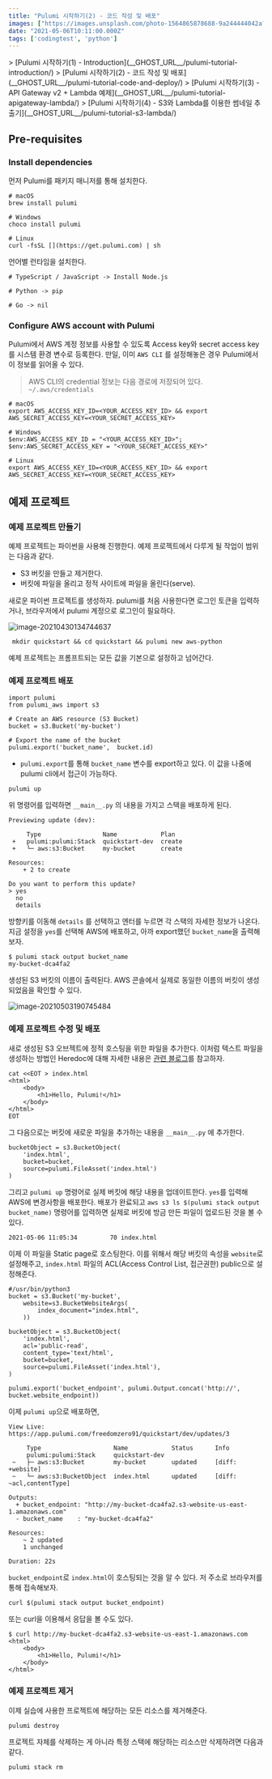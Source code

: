 ```yaml
---
title: "Pulumi 시작하기(2) - 코드 작성 및 배포"
images: ["https://images.unsplash.com/photo-1564865878688-9a244444042a?crop=entropy&cs=tinysrgb&fit=max&fm=jpg&ixid=MnwxMTc3M3wwfDF8c2VhcmNofDJ8fGNvZGV8ZW58MHx8fHwxNjIwMjk1ODk2&ixlib=rb-1.2.1&q=80&w=2000"]
date: "2021-05-06T10:11:00.000Z"
tags: ['codingtest', 'python']
---
```


<TOCInline toc={props.toc} asDisclosure />
> [Pulumi 시작하기(1) - Introduction](__GHOST_URL__/pulumi-tutorial-introduction/)  
> [Pulumi 시작하기(2) - 코드 작성 및 배포](__GHOST_URL__/pulumi-tutorial-code-and-deploy/)  
> [Pulumi 시작하기(3) - API Gateway v2 + Lambda 예제](__GHOST_URL__/pulumi-tutorial-apigateway-lambda/)  
> [Pulumi 시작하기(4) - S3와 Lambda를 이용한 썸네일 추출기](__GHOST_URL__/pulumi-tutorial-s3-lambda/)

## Pre-requisites

### Install dependencies

먼저 Pulumi를 패키지 매니저를 통해 설치한다.

```
# macOS
brew install pulumi

# Windows
choco install pulumi

# Linux
curl -fsSL [](https://get.pulumi.com) | sh

```

언어별 런타임을 설치한다.

```
# TypeScript / JavaScript -> Install Node.js

# Python -> pip

# Go -> nil

```

### Configure AWS account with Pulumi

Pulumi에서 AWS 계정 정보를 사용할 수 있도록 Access key와 secret access key를 시스템 환경 변수로 등록한다. 만일, 이미 `AWS CLI` 를 설정해놓은 경우 Pulumi에서 이 정보를 읽어올 수 있다.

> AWS CLI의 credential 정보는 다음 경로에 저장되어 있다. `~/.aws/credentials`

```
# macOS
export AWS_ACCESS_KEY_ID=<YOUR_ACCESS_KEY_ID> && export AWS_SECRET_ACCESS_KEY=<YOUR_SECRET_ACCESS_KEY>

# Windows
$env:AWS_ACCESS_KEY_ID = "<YOUR_ACCESS_KEY_ID>"; $env:AWS_SECRET_ACCESS_KEY = "<YOUR_SECRET_ACCESS_KEY>"

# Linux
export AWS_ACCESS_KEY_ID=<YOUR_ACCESS_KEY_ID> && export AWS_SECRET_ACCESS_KEY=<YOUR_SECRET_ACCESS_KEY>

```

## 예제 프로젝트

### 예제 프로젝트 만들기

예제 프로젝트는 파이썬을 사용해 진행한다. 예제 프로젝트에서 다루게 될 작업이 범위는 다음과 같다.

* S3 버킷을 만들고 제거한다.
* 버킷에 파일을 올리고 정적 사이트에 파일을 올린다(serve).

새로운 파이썬 프로젝트를 생성하자. pulumi를 처음 사용한다면 로그인 토큰을 입력하거나, 브라우저에서 pulumi 계정으로 로그인이 필요하다.

![image-20210430134744637](/images/2021/05/image-20210430134744637.png)

```
 mkdir quickstart && cd quickstart && pulumi new aws-python

```

예제 프로젝트는 프롬프트되는 모든 값을 기본으로 설정하고 넘어간다.

### 예제 프로젝트 배포

```
import pulumi
from pulumi_aws import s3

# Create an AWS resource (S3 Bucket)
bucket = s3.Bucket('my-bucket')

# Export the name of the bucket
pulumi.export('bucket_name',  bucket.id)

```

* `pulumi.export`를 통해 `bucket_name` 변수를 export하고 있다. 이 값을 나중에 pulumi cli에서 접근이 가능하다.

```
pulumi up

```

위 명령어를 입력하면 `__main__.py` 의 내용을 가지고 스택을 배포하게 된다.

```
Previewing update (dev):

     Type                 Name            Plan
 +   pulumi:pulumi:Stack  quickstart-dev  create
 +   └─ aws:s3:Bucket     my-bucket       create

Resources:
    + 2 to create

Do you want to perform this update?
> yes
  no
  details

```

방향키를 이동해 `details` 를 선택하고 엔터를 누르면 각 스택의 자세한 정보가 나온다. 지금 설정을 `yes`를 선택해 AWS에 배포하고, 아까 export했던 `bucket_name`을 출력해보자.

```
$ pulumi stack output bucket_name
my-bucket-dca4fa2

```

생성된 S3 버킷의 이름이 출력된다. AWS 콘솔에서 실제로 동일한 이름의 버킷이 생성되었음을 확인할 수 있다.

![image-20210503190745484](/images/2021/05/image-20210503190745484.png)

### 예제 프로젝트 수정 및 배포

새로 생성된 S3 오브젝트에 정적 호스팅을 위한 파일을 추가한다. 이처럼 텍스트 파일을 생성하는 방법인 Heredoc에 대해 자세한 내용은 [관련 블로그](__GHOST_URL__/unix-python-heredoc/)를 참고하자.

```
cat <<EOT > index.html
<html>
    <body>
        <h1>Hello, Pulumi!</h1>
    </body>
</html>
EOT

```

그 다음으로는 버킷에 새로운 파일을 추가하는 내용을 `__main__.py` 에 추가한다.

```
bucketObject = s3.BucketObject(
    'index.html',
    bucket=bucket,
    source=pulumi.FileAsset('index.html')
)

```

그리고 `pulumi up` 명령어로 실제 버킷에 해당 내용을 업데이트한다. `yes`를 입력해 AWS에 변경사항을 배포한다. 배포가 완료되고 `aws s3 ls $(pulumi stack output bucket_name)` 명령어를 입력하면 실제로 버킷에 방금 만든 파일이 업로드된 것을 볼 수 있다.

```
2021-05-06 11:05:34         70 index.html

```

이제 이 파일을 Static page로 호스팅한다. 이를 위해서 해당 버킷의 속성을 `website`로 설정해주고, `index.html` 파일의 ACL(Access Control List, 접근권한) public으로 설정해준다.

```
#/usr/bin/python3
bucket = s3.Bucket('my-bucket',
    website=s3.BucketWebsiteArgs(
        index_document="index.html",
    ))

bucketObject = s3.BucketObject(
    'index.html',
    acl='public-read',
    content_type='text/html',
    bucket=bucket,
    source=pulumi.FileAsset('index.html'),
)

pulumi.export('bucket_endpoint', pulumi.Output.concat('http://', bucket.website_endpoint))

```

이제 `pulumi up`으로 배포하면,

```
View Live: https://app.pulumi.com/freedomzero91/quickstart/dev/updates/3

     Type                    Name            Status      Info
     pulumi:pulumi:Stack     quickstart-dev              
 ~   ├─ aws:s3:Bucket        my-bucket       updated     [diff: +website]
 ~   └─ aws:s3:BucketObject  index.html      updated     [diff: ~acl,contentType]
 
Outputs:
  + bucket_endpoint: "http://my-bucket-dca4fa2.s3-website-us-east-1.amazonaws.com"
  - bucket_name    : "my-bucket-dca4fa2"

Resources:
    ~ 2 updated
    1 unchanged

Duration: 22s

```

`bucket_endpoint`로 `index.html`이 호스팅되는 것을 알 수 있다. 저 주소로 브라우저를 통해 접속해보자.

```
curl $(pulumi stack output bucket_endpoint)

```

또는 curl을 이용해서 응답을 볼 수도 있다.

```
$ curl http://my-bucket-dca4fa2.s3-website-us-east-1.amazonaws.com                                           
<html>
    <body>
        <h1>Hello, Pulumi!</h1>
    </body>
</html>

```

### 예제 프로젝트 제거

이제 실습에 사용한 프로젝트에 해당하는 모든 리소스를 제거해준다.

```
pulumi destroy

```

프로젝트 자체를 삭제하는 게 아니라 특정 스택에 해당하는 리소스만 삭제하려면 다음과 같다.

```
pulumi stack rm

```

